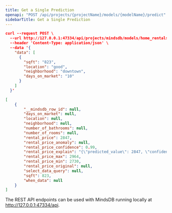 ```yaml
---
title: Get a Single Prediction
openapi: "POST /api/projects/{projectName}/models/{modelName}/predict"
sidebarTitle: Get a Single Prediction
---
```


<ResponseExample>

```json Request
curl --request POST \
  --url http://127.0.0.1:47334/api/projects/mindsdb/models/home_rentals_model/predict \
  --header 'Content-Type: application/json' \
  --data '{
    "data": [
      {
        "sqft": "823",
        "location": "good",
        "neighborhood": "downtown",
        "days_on_market": "10"
      }
    ]
  }'
```

```json Response
[
    {
        "__mindsdb_row_id": null,
        "days_on_market": null,
        "location": null,
        "neighborhood": null,
        "number_of_bathrooms": null,
        "number_of_rooms": null,
        "rental_price": 2847,
        "rental_price_anomaly": null,
        "rental_price_confidence": 0.99,
        "rental_price_explain": "{\"predicted_value\": 2847, \"confidence\": 0.99, \"anomaly\": null, \"truth\": null, \"confidence_lower_bound\": 2730, \"confidence_upper_bound\": 2964}",
        "rental_price_max": 2964,
        "rental_price_min": 2730,
        "rental_price_original": null,
        "select_data_query": null,
        "sqft": 823,
        "when_data": null
    }
]
```

</ResponseExample>

<Note>

The REST API endpoints can be used with MindsDB running locally at http://127.0.0.1:47334/api. 

</Note>
